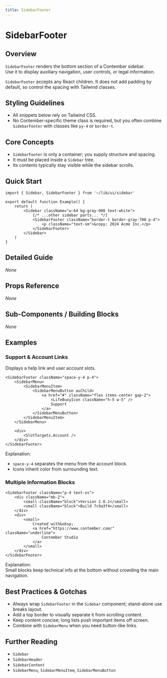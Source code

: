 ```yaml
---
title: SidebarFooter
---
```


<!-- Edited by human: false -->
<!-- Examples count: 3 -->
<!-- Source examples: 0 -->
<!-- Playground examples: 1 -->
<!-- External examples: 2 -->
<!-- Import examples: 3 -->

# SidebarFooter

## Overview
`SidebarFooter` renders the bottom section of a Contember sidebar.  
Use it to display auxiliary navigation, user controls, or legal information.

`SidebarFooter` accepts any React children. It does not add padding by default, so control the spacing with Tailwind classes.

## Styling Guidelines
* All snippets below rely on Tailwind CSS.  
* No Contember-specific theme class is required, but you often combine `SidebarFooter` with classes like `py-4` or `border-t`.

## Core Concepts
* `SidebarFooter` is only a container; you supply structure and spacing.
* It must be placed inside a `Sidebar` tree.
* Its contents typically stay visible while the sidebar scrolls.

## Quick Start
```tsx
import { Sidebar, SidebarFooter } from '~/lib/ui/sidebar'

export default function Example() {
	return (
		<Sidebar className="w-64 bg-gray-900 text-white">
			{/* ...other sidebar parts... */}
			<SidebarFooter className="border-t border-gray-700 p-4">
				<p className="text-sm">&copy; 2024 Acme Inc.</p>
			</SidebarFooter>
		</Sidebar>
	)
}
```

## Detailed Guide
_None_

## Props Reference
_None_

## Sub-Components / Building Blocks
_None_

## Examples

### Support & Account Links
Displays a help link and user account slots.

```tsx
<SidebarFooter className="space-y-4 p-4">
	<SidebarMenu>
		<SidebarMenuItem>
			<SidebarMenuButton asChild>
				<a href="#" className="flex items-center gap-2">
					<LifeBuoyIcon className="h-5 w-5" />
					Support
				</a>
			</SidebarMenuButton>
		</SidebarMenuItem>
	</SidebarMenu>

	<div>
		<SlotTargets.Account />
	</div>
</SidebarFooter>
```

Explanation:  
* `space-y-4` separates the menu from the account block.  
* Icons inherit color from surrounding text.

### Multiple Information Blocks
```tsx
<SidebarFooter className="p-4 text-xs">
	<div className="mb-2">
		<small className="block">Version 2.0.1</small>
		<small className="block">Build 7c9a3f4</small>
	</div>
	<div>
		<small>
			Created with&nbsp;
			<a href="https://www.contember.com/" className="underline">
				Contember Studio
			</a>
		</small>
	</div>
</SidebarFooter>
```

Explanation:  
Small blocks keep technical info at the bottom without crowding the main navigation.

## Best Practices & Gotchas
* Always wrap `SidebarFooter` in the `Sidebar` component; stand-alone use breaks layout.
* Add a top border to visually separate it from scrolling content.
* Keep content concise; long lists push important items off screen.
* Combine with `SidebarMenu` when you need button-like links.

## Further Reading
* `Sidebar`
* `SidebarHeader`
* `SidebarContent`
* `SidebarMenu`, `SidebarMenuItem`, `SidebarMenuButton`

<!-- End of Generated Documentation -->
